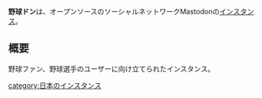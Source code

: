 {{Infobox instance
| Name          = {{Ruby|野球|やきゅう}}ドン
| Domain        = https://yakyudon.net/
| Admin         = [https://dtp-mstdn.jp/@noellabo のえる]
| Country       = 日本
| Start         = 2017年4月24日
| Kifu          = 不明
| Alias         = 不明
}}'''野球ドン'''は、オープンソースのソーシャルネットワークMastodonの[[インスタンス]]。

== 概要 ==
野球ファン、野球選手のユーザーに向け立てられたインスタンス。

{{DEFAULTSORT:yakyudon}}
[[category:日本のインスタンス]]